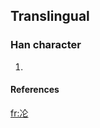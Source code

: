 ==Translingual==

===Han character===
{{Han char|rn=|rad=冫|as=04|sn=6|four=|canj=戈一人心 (IMOP)}}

# {{defn|Han}}

====References====
{{Han ref|kx=0131.291|dkj=|dj=|hdz=|uh=34C6|ud=13510|bh=|bd=}}



[[fr:㓆]]